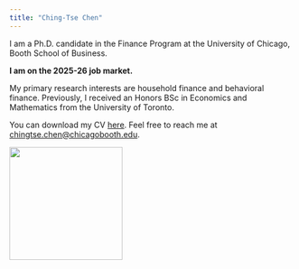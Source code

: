 ```yaml
---
title: "Ching-Tse Chen"
---
```


::: {.grid}

::: {.g-col-8}

I am a Ph.D. candidate in the Finance Program at the University of Chicago, Booth School of Business.

**I am on the 2025-26 job market.**

My primary research interests are household finance and behavioral finance. Previously, I received an Honors BSc in Economics and Mathematics from the University of Toronto. 

You can download my CV [here](cv.pdf). Feel free to reach me at <chingtse.chen@chicagobooth.edu>.
:::

::: {.g-col-4}
![](headshot.jpg){width=200px fig-align="center" .photo-up}
:::

:::